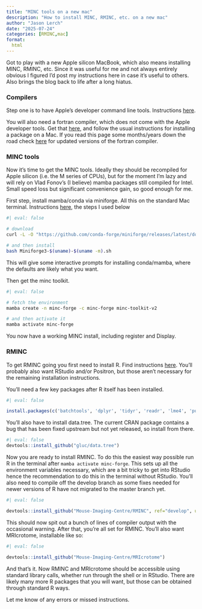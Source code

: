 ```yaml
---
title: "MINC tools on a new mac"
description: "How to install MINC, RMINC, etc. on a new mac"
author: "Jason Lerch"
date: "2025-07-24"
categories: [RMINC,mac]
format:
  html
---
```


Got to play with a new Apple silicon MacBook, which also means installing MINC, RMINC, etc. Since it was useful for me and not always entirely obvious I figured I'd post my instructions here in case it's useful to others. Also brings the blog back to life after a long hiatus.

### Compilers

Step one is to have Apple's developer command line tools. Instructions [here](https://developer.apple.com/xcode/resources/).

You will also need a fortran compiler, which does not come with the Apple developer tools. Get that [here](https://mac.r-project.org/tools/gfortran-14.2-universal.pkg), and follow the usual instructions for installing a package on a Mac. If you read this page some months/years down the road check [here](https://mac.r-project.org/tools/) for updated versions of the fortran compiler.

### MINC tools

Now it's time to get the MINC tools. Ideally they should be recompiled for Apple silicon (i.e. the M series of CPUs), but for the moment I'm lazy and will rely on Vlad Fonov's (I believe) mamba packages still compiled for Intel. Small speed loss but significant convenience gain, so good enough for me.

First step, install mamba/conda via miniforge. All this on the standard Mac terminal. Instructions [here](https://github.com/conda-forge/miniforge), the steps I used below

```bash
#| eval: false

# download
curl -L -O "https://github.com/conda-forge/miniforge/releases/latest/download/Miniforge3-$(uname)-$(uname -m).sh"

# and then install
bash Miniforge3-$(uname)-$(uname -m).sh
```

This will give some interactive prompts for installing conda/mamba, where the defaults are likely what you want.

Then get the minc toolkit.

```bash
#| eval: false

# fetch the environment
mamba create -n minc-forge -c minc-forge minc-toolkit-v2

# and then activate it
mamba activate minc-forge
```

You now have a working MINC install, including register and Display.

### RMINC

To get RMINC going you first need to install R. Find instructions [here](https://cran.r-project.org/bin/macosx/). You'll probably also want RStudio and/or Positron, but those aren't necessary for the remaining installation instructions.

You'll need a few key packages after R itself has been installed.

```r
#| eval: false

install.packages(c('batchtools', 'dplyr', 'tidyr', 'readr', 'lme4', 'purrr', 'shiny', 'gridBase', 'Rcpp', 'tibble', 'yaml', 'data.tree', 'visNetwork', 'rjson', 'DT', 'rlang', 'bigstatsr', 'devtools'))

```

You'll also have to install data.tree. The current CRAN package contains a bug that has been fixed upstream but not yet released, so install from there.

```r
#| eval: false
devtools::install_github("gluc/data.tree")
```

Now you are ready to install RMINC. To do this the easiest way possible run R in the terminal after `mamba activate minc-forge`. This sets up all the environment variables necessary, which are a bit tricky to get into RStudio hence the recommendation to do this in the terminal without RStudio. You'll also need to compile off the develop branch as some fixes needed for newer versions of R have not migrated to the master branch yet.

```r
#| eval: false

devtools::install_github("Mouse-Imaging-Centre/RMINC", ref="develop", upgrade="never")
```

This should now spit out a bunch of lines of compiler output with the occasional warning. After that, you're all set for RMINC. You'll also want MRIcrotome, installable like so:

```r
#| eval: false

devtools::install_github("Mouse-Imaging-Centre/MRIcrotome")

```

And that's it. Now RMINC and MRIcrotome should be accessible using standard library calls, whether run through the shell or in RStudio. There are likely many more R packages that you will want, but those can be obtained through standard R ways.

Let me know of any errors or missed instructions.
